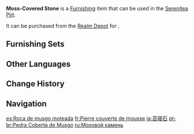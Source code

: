 {{Furnishing Infobox
|id             = 372216
|image          = Item Moss-Covered Stone.png
|category       = Landform
|subcategory    = Rock
|quality        = 3
|adeptal_energy = 20
|load           = 35
|reduced_load   = 24
|description    = An entirely unremarkable-looking stone, except for one feature: The fine grooves on its surface trap rainwater and make it moist, which leads to moss growing there over time. Hence, it is called the "Moss-Covered Stone."
|source1        = [[Realm Depot]]
}}
'''Moss-Covered Stone''' is a [[Furnishing]] item that can be used in the [[Serenitea Pot]].

It can be purchased from the [[Realm Depot]] for {{Item|Realm Currency|30|x=80}}.

==Furnishing Sets==
{{Craft Usage|type=Furnishing Set}}

==Other Languages==
{{Other Languages
|en      = Moss-Covered Stone
|zhs     = 卧苔石
|zhs_rm  = Wò Tái Shí
|zht     = 臥苔石
|zht_rm  = Wò Tái Shí
|zh_tl   = Sleeping Moss Stone
|ja      = 苔寝石
|ja_rm   = Taishinseki{{Assumed}}
|ja_tl   = 
|ko      = 와태석
|ko_tl   = Moss-Covered Stone
|es      = Roca de musgo moteada
|es_tl   = Speckled Moss Rock
|fr      = Pierre couverte de mousse
|fr_tl   = Moss-Covered Stone
|ru      = Моховой камень
|ru_tl   = Moss Stone
|th      = หินมอส
|th_rm   = 
|th_tl   = 
|vi      = Ngọa Đài Thạch
|vi_tl   = 
|de      = Moosbewachsener Stein
|de_tl   = Moss-Covered Stone
|id      = Batu Berlumut
|id_tl   = Mossy Stone
|pt      = Pedra Coberta de Musgo
|pt_tl   = 
|tr      = Yosun Taşı
|tr_tl   = 
|it      = Pietra muschiata
|it_tl   = 
}}

==Change History==
{{Change History|1.5}}

==Navigation==
{{Furnishing Navbox|exterior}}

[[es:Roca de musgo moteada]]
[[fr:Pierre couverte de mousse]]
[[ja:苔寝石]]
[[pt-br:Pedra Coberta de Musgo]]
[[ru:Моховой камень]]